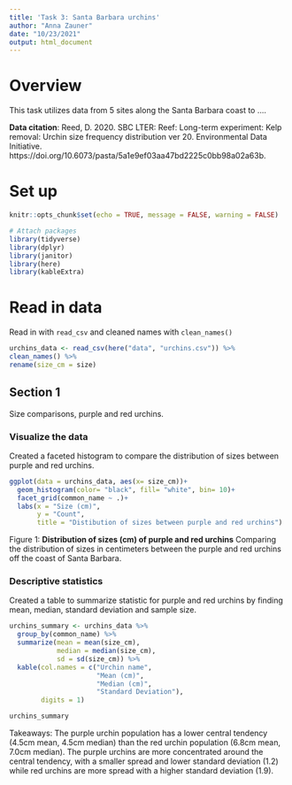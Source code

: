 ```yaml
---
title: 'Task 3: Santa Barbara urchins'
author: "Anna Zauner"
date: "10/23/2021"
output: html_document
---
```


# Overview

This task utilizes data from 5 sites along the Santa Barbara coast to ....

**Data citation**: Reed, D. 2020. SBC LTER: Reef: Long-term experiment: Kelp removal: Urchin size frequency distribution ver 20. Environmental Data Initiative. https://doi.org/10.6073/pasta/5a1e9ef03aa47bd2225c0bb98a02a63b. 


# Set up

```r
knitr::opts_chunk$set(echo = TRUE, message = FALSE, warning = FALSE)

# Attach packages
library(tidyverse)
library(dplyr)
library(janitor)
library(here)
library(kableExtra)

```

# Read in data

Read in with `read_csv` and cleaned names with `clean_names()`
```r
urchins_data <- read_csv(here("data", "urchins.csv")) %>% 
clean_names() %>% 
rename(size_cm = size)

```

## Section 1

Size comparisons, purple and red urchins. 

### Visualize the data

Created a faceted histogram to compare the distribution of sizes between purple and red urchins. 

```r
ggplot(data = urchins_data, aes(x= size_cm))+
  geom_histogram(color= "black", fill= "white", bin= 10)+
  facet_grid(common_name ~ .)+
  labs(x = "Size (cm)",
       y = "Count",
       title = "Distibution of sizes between purple and red urchins")
```
Figure 1: **Distribution of sizes (cm) of purple and red urchins** Comparing the distribution of sizes in centimeters between the purple and red urchins off the coast of Santa Barbara. 

### Descriptive statistics

Created a table to summarize statistic for purple and red urchins by finding mean, median, standard deviation and sample size. 

```r
urchins_summary <- urchins_data %>% 
  group_by(common_name) %>% 
  summarize(mean = mean(size_cm),
            median = median(size_cm),
            sd = sd(size_cm)) %>% 
  kable(col.names = c("Urchin name",
                      "Mean (cm)",
                      "Median (cm)",
                      "Standard Deviation"),
        digits = 1)

urchins_summary
```


Takeaways: The purple urchin population has a lower central tendency (4.5cm mean, 4.5cm median) than the red urchin population (6.8cm mean, 7.0cm median). The purple urchins are more concentrated around the central tendency, with a smaller spread and lower standard deviation (1.2) while red urchins are more spread with a higher standard deviation (1.9).